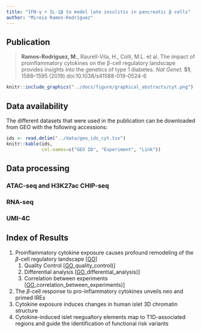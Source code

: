 ```yaml
---
title: "IFN-γ + IL-1β to model late insulitis in pancreatic β cells"
author: "Mireia Ramos-Rodríguez"
---
```


## Publication

> **Ramos-Rodríguez, M.**, Raurell-Vila, H., Colli, M.L. et al. The impact of proinflammatory cytokines on the β-cell regulatory landscape provides insights into the genetics of type 1 diabetes. *Nat Genet.* **51**, 1588–1595 (2019) doi:10.1038/s41588-019-0524-6

```r
knitr::include_graphics("../docs/figure/graphical_abstracts/cyt.png")
```


## Data availability

The different datasets that were used in the publication can be downloaded from GEO with the following accessions: 


```r
ids <- read.delim("../data/geo_ids_cyt.tsv")
knitr::kable(ids,
             col.names=c("GEO ID", "Experiment", "Link"))
```


## Data processing

### ATAC-seq and H3K27ac CHIP-seq

### RNA-seq

### UMI-4C

## Index of Results

1. Proinflammatory cytokine exposure causes profound remodeling of the $\beta$-cell regulatory landscape [[GO](cyt_01_remodeling.html)]
    1. Quality Control [[GO](cyt_01_remodeling.html#1)_quality_control)]
    2. Differential analysis [[GO](cyt_01_remodeling.html#2)_differential_analysis)]
    3. Correlation between experiments [[GO](cyt_01_remodeling.html#3)_correlation_between_experiments)]
2. The $\beta$-cell response to pro-inflammatory cytokines unveils neo and primed IREs
3. Cytokine exposure induces changes in human islet 3D chromatin structure
4. Cytokine-induced islet reegualtory elements map to T1D-associated regions and guide the identification of functional risk variants

